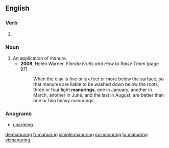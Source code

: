==English==

===Verb===
{{head|en|present participle}}

# {{present participle of|manure|lang=en}}

===Noun===
{{en-noun}}

# An application of manure.
#* '''2008''', Helen Warner, ''Florida Fruits and How to Raise Them'' (page 97)
#*: When the clay is five or six feet or more below the surface, so that manures are liable to be washed down below the roots, three or four light '''manurings''', one in January, another in March, another in June, and the last in August, are better than one or two heavy manurings.

===Anagrams===
* [[unarming#English|unarming]]

[[de:manuring]]
[[fr:manuring]]
[[simple:manuring]]
[[sv:manuring]]
[[ta:manuring]]
[[vi:manuring]]